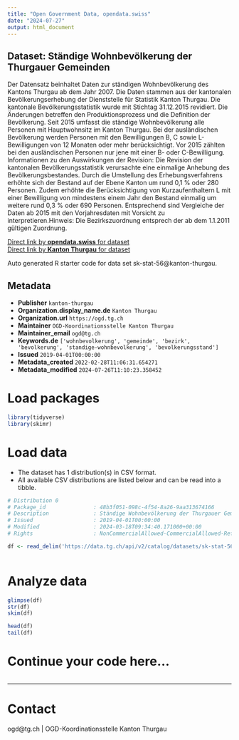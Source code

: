 ```yaml
---
title: "Open Government Data, opendata.swiss"
date: "2024-07-27"
output: html_document
---
```


## Dataset: Ständige Wohnbevölkerung der Thurgauer Gemeinden

Der Datensatz beinhaltet Daten zur ständigen Wohnbevölkerung des Kantons Thurgau ab dem Jahr 2007. 
Die Daten stammen aus der kantonalen Bevölkerungserhebung der Dienststelle für Statistik Kanton Thurgau. Die kantonale Bevölkerungsstatistik wurde mit Stichtag 31.12.2015 revidiert. Die Änderungen betreffen den Produktionsprozess und die Definition der Bevölkerung. Seit 2015 umfasst die ständige Wohnbevölkerung alle Personen mit Hauptwohnsitz im Kanton Thurgau. Bei der ausländischen Bevölkerung werden Personen mit den Bewilligungen B, C sowie L-Bewilligungen von 12 Monaten oder mehr berücksichtigt. Vor 2015 zählten bei den ausländischen Personen nur jene mit einer B- oder C-Bewilligung. Informationen zu den Auswirkungen der Revision: Die Revision der kantonalen Bevölkerungsstatistik verursachte eine einmalige Anhebung des Bevölkerungsbestandes. Durch die Umstellung des Erhebungsverfahrens erhöhte sich der Bestand auf der Ebene Kanton um rund 0,1 % oder 280 Personen. Zudem erhöhte die Berücksichtigung von Kurzaufenthaltern L mit einer Bewilligung von mindestens einem Jahr den Bestand einmalig um weitere rund 0,3 % oder 690 Personen. Entsprechend sind Vergleiche der Daten ab 2015 mit den Vorjahresdaten mit Vorsicht zu interpretieren.Hinweis: Die Bezirkszuordnung entsprech der ab dem 1.1.2011 gültigen Zuordnung.

[Direct link by **opendata.swiss** for dataset](https://opendata.swiss/de/dataset/standige-wohnbevolkerung-der-thurgauer-gemeinden)<br>
[Direct link by **Kanton Thurgau** for dataset](https://data.tg.ch/explore/dataset/sk-stat-56/)

Auto generated R starter code for data set sk-stat-56@kanton-thurgau.

## Metadata

- **Publisher** `kanton-thurgau`
- **Organization.display_name.de** `Kanton Thurgau`
- **Organization.url** `https://ogd.tg.ch`
- **Maintainer** `OGD-Koordinationsstelle Kanton Thurgau`
- **Maintainer_email** `ogd@tg.ch`
- **Keywords.de** `['wohnbevolkerung', 'gemeinde', 'bezirk', 'bevolkerung', 'standige-wohnbevolkerung', 'bevolkerungsstand']`
- **Issued** `2019-04-01T00:00:00`
- **Metadata_created** `2022-02-28T11:06:31.654271`
- **Metadata_modified** `2024-07-26T11:10:23.358452`


# Load packages

```r

library(tidyverse)
library(skimr)

```

# Load data

-   The dataset has 1 distribution(s) in CSV format.
-   All available CSV distributions are listed below and can be read into a tibble.

```r

# Distribution 0
# Package_id               : 48b3f051-098c-4f54-8a26-9aa313674166
# Description              : Ständige Wohnbevölkerung der Thurgauer Gemeinden (csv)
# Issued                   : 2019-04-01T00:00:00
# Modified                 : 2024-03-18T09:34:40.171000+00:00
# Rights                   : NonCommercialAllowed-CommercialAllowed-ReferenceRequired

df <- read_delim('https://data.tg.ch/api/v2/catalog/datasets/sk-stat-56/exports/csv')



```

# Analyze data

```r

glimpse(df)
str(df)
skim(df)

head(df)
tail(df)

```

# Continue your code here...

```r

```

------------------------------------------------------------------------

# Contact

ogd@tg.ch | OGD-Koordinationsstelle Kanton Thurgau

